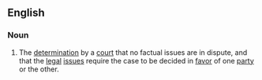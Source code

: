 ==English==
===Noun===
{{en-noun|sg=[[summary]] [[judgment]]}}
# {{legal}} The [[determination]] by a [[court]] that no factual issues are in dispute, and that the [[legal]] [[issue]]s require the case to be decided in [[favor]] of one [[party]] or the other.